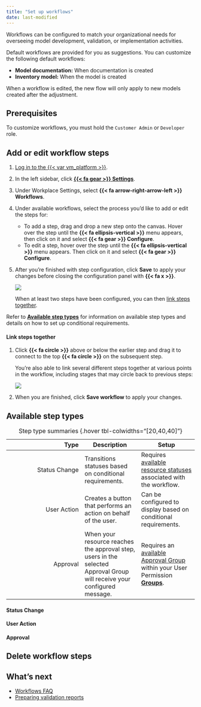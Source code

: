 ```yaml
---
title: "Set up workflows"
date: last-modified
---
```


Workflows can be configured to match your organizational needs for overseeing model development, validation, or implementation activities.

Default workflows are provided for you as suggestions. You can customize the following default workflows:

- **Model documentation:** When documentation is created
- **Inventory model:** When the model is created

<!-- Model validation workflow is in missing as of May 2024 -->

::: {.callout-warning title="Adjustments to workflows are not retroactive."}
When a workflow is edited, the new flow will only apply to new models created after the adjustment. 
:::

## Prerequisites

To customize workflows, you must hold the `Customer Admin` or `Developer` role.

## Add or edit workflow steps

1. [Log in to the {{< var vm_platform >}}]({{< var vm_url >}}).

2. In the left sidebar, click [**{{< fa gear >}} Settings**]({{< var vm_url >}}/settings).

3. Under Workplace Settings, select **{{< fa arrow-right-arrow-left >}} Workflows**.

4. Under available workflows, select the process you'd like to add or edit the steps for:
 
    - To add a step, drag and drop a new step onto the canvas. Hover over the step until the **{{< fa ellipsis-vertical >}}** menu appears, then click on it and select **{{< fa gear >}} Configure**.
    - To edit a step, hover over the step until the **{{< fa ellipsis-vertical >}}** menu appears. Then click on it and select **{{< fa gear >}} Configure**.

5. After you're finished with step configuration, click **Save** to apply your changes before closing the configuration panel with **{{< fa x >}}**. 

    ![](configure-steps.gif){fig-alt="A gif workflow step configuration."}

    When at least two steps have been configured, you can then [link steps together](#link-steps-together).

::: {.callout-tip appearance="minimal"}
Refer to **[Available step types](#available-step-types)** for information on available step types and details on how to set up conditional requirements.
:::

#### Link steps together

1. Click **{{< fa circle >}}** above or below the earlier step and drag it to connect to the top **{{< fa circle >}}** on the subsequent step.

    You're also able to link several different steps together at various points in the workflow, including stages that may circle back to previous steps: 

    ![](linked-workflow.png){fig-alt="A screenshot showing an example of multiple steps linked together at various points in the default Inventory Model workflow."}

6. When you are finished, click **Save workflow** to apply your changes.

## Available step types

| Type | Description | Setup |
|---:|---|---|
| Status Change | Transitions statuses based on conditional requirements. | Requires [available resource statuses](customize-resource-statuses.qmd) associated with the workflow. |
| User Action | Creates a button that performs an action on behalf of the user. | Can be configured to display based on conditional requirements. |
| Approval | When your resource reaches the approval step, users in the selected Approval Group will receive your configured message. | Requires an [available Approval Group](manage-groups.qmd) within your User Permission [**Groups**]({{< var vm_url >}}/settings/groups). |
: Step type summaries {.hover tbl-colwidths="[20,40,40]"}

#### Status Change

#### User Action

#### Approval

<!-- CHANGE THE BELOW  -->

<!-- ### Conditional requirements

- Conditional requirements can be configured for all three available step types.
- For Status Change and User Action conditions, you're able to add a single independent **+ Rule** or a linked condition **+ Group**.

#### Status change conditionals
- Under `When these conditions are met`, you are able to set both `AND` and `OR` conditions. 
- You can also add a single condition **+ Rule** or a condition **+ Group**.

#### User action conditionals
- Under `Display action button when`, you are able to set both `AND` and `OR` conditions. 
- You can also add a single condition **+ Rule** or a condition **+ Group**.

#### Approval conditional
Under `Threshold`, you are able to set the minimum percentage of approvers required for the resource to be approved. -->

## Delete workflow steps

## What's next

- [Workflows FAQ](../faq/faq-workflows.qmd)
- [Preparing validation reports](preparing-validation-reports.qmd)


